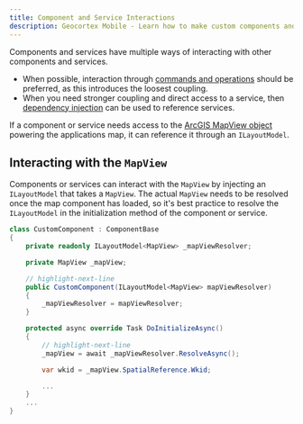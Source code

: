 ```yaml
---
title: Component and Service Interactions
description: Geocortex Mobile - Learn how to make custom components and services interact with the larger application
---
```



Components and services have multiple ways of interacting with other components and services.

-   When possible, interaction through [commands and operations](sdk-components-commands-operations.mdx#running-commands-and-operations) should be preferred, as this introduces the loosest coupling.
-   When you need stronger coupling and direct access to a service, then [dependency injection](sdk-dependency-injection.mdx) can be used to reference services.

If a component or service needs access to the [ArcGIS MapView object](https://developers.arcgis.com/net/latest/uwp/api-reference/html/T_Esri_ArcGISRuntime_Xamarin_Forms_MapView.htm) powering the applications map, it can reference it through an `ILayoutModel`.

## Interacting with the `MapView`

Components or services can interact with the `MapView` by injecting an `ILayoutModel` that takes a `MapView`. The actual `MapView` needs to be resolved once the map component has loaded, so it's best practice to resolve the `ILayoutModel` in the initialization method of the component or service.

```cs
class CustomComponent : ComponentBase
{
    private readonly ILayoutModel<MapView> _mapViewResolver;

    private MapView _mapView;

    // highlight-next-line
    public CustomComponent(ILayoutModel<MapView> mapViewResolver)
    {
        _mapViewResolver = mapViewResolver;
    }

    protected async override Task DoInitializeAsync()
    {
        // highlight-next-line
        _mapView = await _mapViewResolver.ResolveAsync();

        var wkid = _mapView.SpatialReference.Wkid;

        ...
    }
    ...
}
```
